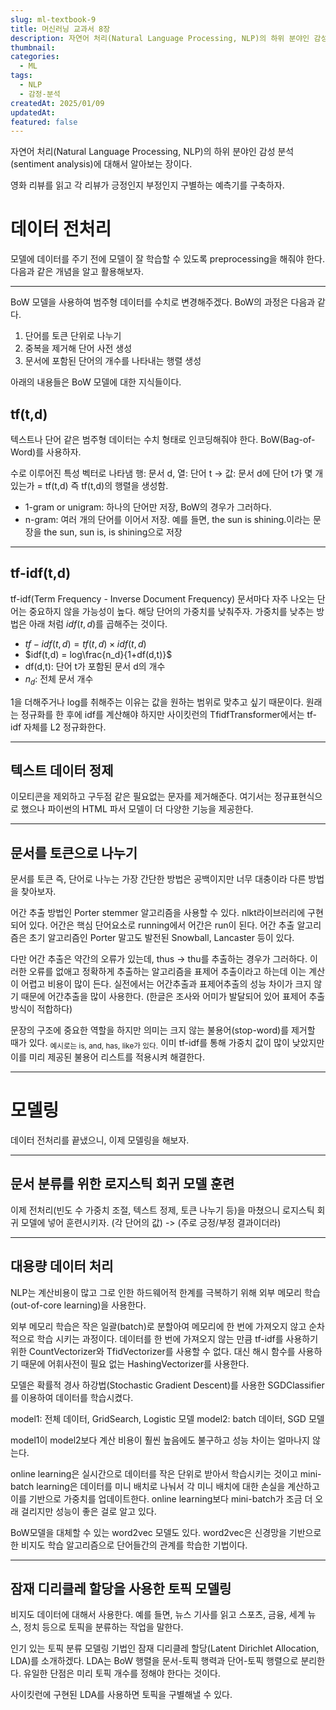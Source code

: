 ```yaml
---
slug: ml-textbook-9
title: 머신러닝 교과서 8장
description: 자연어 처리(Natural Language Processing, NLP)의 하위 분야인 감성 분석(sentiment analysis)에 대해서 알아보는 장이다.
thumbnail: 
categories:
  - ML
tags:
  - NLP
  - 감정-분석
createdAt: 2025/01/09
updatedAt: 
featured: false
---
```

자연어 처리(Natural Language Processing, NLP)의 하위 분야인 감성 분석(sentiment analysis)에 대해서 알아보는 장이다.

영화 리뷰를 읽고 각 리뷰가 긍정인지 부정인지 구별하는 예측기를 구축하자.

# 데이터 전처리
모델에 데이터를 주기 전에 모델이 잘 학습할 수 있도록 preprocessing을 해줘야 한다. 다음과 같은 개념을 알고 활용해보자.

---
BoW 모델을 사용하여 범주형 데이터를 수치로 변경해주겠다.
BoW의 과정은 다음과 같다.

1. 단어를 토큰 단위로 나누기
2. 중복을 제거해 단어 사전 생성
3. 문서에 포함된 단어의 개수를 나타내는 행렬 생성

아래의 내용들은 BoW 모델에 대한 지식들이다.
## tf(t,d)
텍스트나 단어 같은 범주형 데이터는 수치 형태로 인코딩해줘야 한다. BoW(Bag-of-Word)를 사용하자.

수로 이루어진 특성 벡터로 나타냄
행: 문서 d, 열: 단어 t -> 값: 문서 d에 단어 t가 몇 개 있는가 = tf(t,d) 
즉 tf(t,d)의 행렬을 생성함.


- 1-gram or unigram: 하나의 단어만 저장, BoW의 경우가 그러하다.
- n-gram: 여러 개의 단어를 이어서 저장.
예를 들면, the sun is shining.이라는 문장을 the sun, sun is, is shining으로 저장

---
## tf-idf(t,d)
tf-idf(Term Frequency - Inverse Document Frequency)
문서마다 자주 나오는 단어는 중요하지 않을 가능성이 높다. 해당 단어의 가중치를 낮춰주자.
가중치를 낮추는 방법은 아래 처럼 $idf(t,d)$를 곱해주는 것이다.
- $tf-idf(t,d) = tf(t,d) \times idf(t,d)$
- $idf(t,d) = log\frac{n_d}{1+df(d,t)}$
- df(d,t): 단어 t가 포함된 문서 d의 개수
- $n_d$: 전체 문서 개수

1을 더해주거나 log를 취해주는 이유는 값을 원하는 범위로 맞추고 싶기 때문이다.
원래는 정규화를 한 후에 idf를 계산해야 하지만 사이킷런의 TfidfTransformer에서는 tf-idf 자체를 L2 정규화한다.

---

## 텍스트 데이터 정제
이모티콘을 제외하고 구두점 같은 필요없는 문자를 제거해준다.
여기서는 정규표현식으로 했으나 파이썬의 HTML 파서 모델이 더 다양한 기능을 제공한다.

---
## 문서를 토큰으로 나누기
문서를 토큰 즉, 단어로 나누는 가장 간단한 방법은 공백이지만 너무 대충이라 다른 방법을 찾아보자.

어간 추출 방법인 Porter stemmer 알고리즘을 사용할 수 있다. nlkt라이브러리에 구현되어 있다. 어간은 핵심 단어요소로 running에서 어간은 run이 된다. 
어간 추출 알고리즘은 초기 알고리즘인 Porter 말고도 발전된 Snowball, Lancaster 등이 있다.

다만 어간 추출은 약간의 오류가 있는데, thus -> thu를 추출하는 경우가 그러하다. 이러한 오류를 없애고 정확하게 추출하는 알고리즘을 표제어 추출이라고 하는데 이는 계산이 어렵고 비용이 많이 든다.
실전에서는 어간추출과 표제어추출의 성능 차이가 크지 않기 때문에 어간추출을 많이 사용한다. (한글은 조사와 어미가 발달되어 있어 표제어 추출방식이 적합하다)

문장의 구조에 중요한 역할을 하지만 의미는 크지 않는 불용어(stop-word)를 제거할 때가 있다. <sub>예시로는 is, and, has, like가 있다.</sub> 이미 tf-idf를 통해 가중치 값이 많이 낮았지만 이를 미리 제공된 불용어 리스트를 적용시켜 해결한다.

---
# 모델링
데이터 전처리를 끝냈으니, 이제 모델링을 해보자.

---
## 문서 분류를 위한 로지스틱 회귀 모델 훈련
이제 전처리(빈도 수 가중치 조절, 텍스트 정제, 토큰 나누기 등)을 마쳤으니 로지스틱 회귀 모델에 넣어 훈련시키자.
(각 단어의 값) -> (주로 긍정/부정 결과이더라)

---
## 대용량 데이터 처리
NLP는 계산비용이 많고 그로 인한 하드웨어적 한계를 극복하기 위해 외부 메모리 학습(out-of-core learning)을 사용한다.

외부 메모리 학습은 작은 일괄(batch)로 분할아여 메모리에 한 번에 가져오지 않고 순차적으로 학습 시키는 과정이다.
데이터를 한 번에 가져오지 않는 만큼 tf-idf를 사용하기 위한 CountVectorizer와 TfidVectorizer를 사용할 수 없다.
대신 해시 함수를 사용하기 때문에 어휘사전이 필요 없는 HashingVectorizer를 사용한다.

모델은 확률적 경사 하강법(Stochastic Gradient Descent)를 사용한 SGDClassifier를 이용하여 데이터를 학습시켰다.

model1: 전체 데이터, GridSearch, Logistic 모델
model2: batch 데이터, SGD 모델

model1이 model2보다 계산 비용이 훨씬 높음에도 불구하고 성능 차이는 얼마나지 않는다.

online learning은 실시간으로 데이터를 작은 단위로 받아서 학습시키는 것이고
mini-batch learning은 데이터를 미니 배치로 나눠서 각 미니 배치에 대한 손실을 계산하고 이를 기반으로 가중치를 업데이트한다.
online learning보다 mini-batch가 조금 더 오래 걸리지만 성능이 좋은 걸로 알고 있다.

BoW모델을 대체할 수 있는 word2vec 모델도 있다.
word2vec은 신경망을 기반으로 한 비지도 학습 알고리즘으로 단어들간의 관계를 학습한 기법이다.

---
## 잠재 디리클레 할당을 사용한 토픽 모델링
비지도 데이터에 대해서 사용한다.
예를 들면, 뉴스 기사를 읽고 스포츠, 금융, 세계 뉴스, 정치 등으로 토픽을 분류하는 작업을 말한다.

인기 있는 토픽 분류 모델링 기법인 잠재 디리클레 할당(Latent Dirichlet Allocation, LDA)를 소개하겠다.
LDA는 BoW 행렬을 문서-토픽 행력과 단어-토픽 행렬으로 분리한다. 유일한 단점은 미리 토픽 개수를 정해야 한다는 것이다.

사이킷런에 구현된 LDA를 사용하면 토픽을 구별해낼 수 있다.